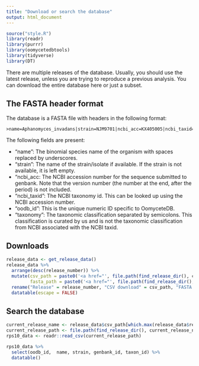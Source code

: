 ```yaml
---
title: "Download or search the database"
output: html_document
---
```


```r
source("style.R")
library(readr)
library(purrr)
library(oomycetedbtools)
library(tidyverse)
library(DT)
```

There are multiple releases of the database.
Usually, you should use the latest release, unless you are trying to reproduce a previous analysis.
You can download the entire database here or just a subset.

## The FASTA header format

The database is a FASTA file with headers in the following format:

```
>name=Aphanomyces_invadans|strain=NJM9701|ncbi_acc=KX405005|ncbi_taxid=157072|oodb_id=13|taxonomy=cellular_organisms;Eukaryota;Stramenopiles;Oomycetes;Saprolegniales;Saprolegniaceae;Aphanomyces_invadans
```

The following fields are present:

* "name": The binomial species name of the organism with spaces replaced by underscores.
* "strain": The name of the strain/isolate if available. If the strain is not available, it is left empty.
* "ncbi_acc: The NCBI accession number for the sequence submitted to genbank. Note that the version number (the number at the end, after the period) is not included.
* "ncbi_taxid": The NCBI taxonomy id. This can be looked up using the NCBI accession number.
* "oodb_id": This is the unique numeric ID specific to OomyceteDB.
* "taxonomy": The taxonomic classification separated by semicolons. This classification is curated by us and is not the taxonomic classification from NCBI associated with the NCBI taxid.

## Downloads

```r
release_data <- get_release_data()
release_data %>%
  arrange(desc(release_number)) %>%
  mutate(csv_path = paste0('<a href="', file.path(find_release_dir(), csv_path), '">', csv_path, '</a>'),
         fasta_path = paste0('<a href="', file.path(find_release_dir(), fasta_path), '">', fasta_path, '</a>')) %>%
  rename("Release" = release_number, "CSV download" = csv_path, "FASTA download" = fasta_path, "Release notes" = description) %>%
  datatable(escape = FALSE)
```


## Search the database

```r
current_release_name <- release_data$csv_path[which.max(release_data$release_number)]
current_release_path <- file.path(find_release_dir(), current_release_name)
rps10_data <- readr::read_csv(current_release_path)

rps10_data %>%
  select(oodb_id,  name, strain, genbank_id, taxon_id) %>%
  datatable()
```

